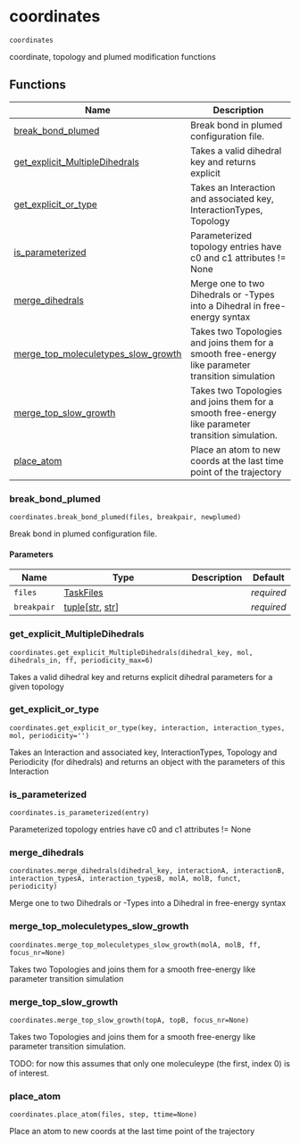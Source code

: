 # coordinates { #kimmdy.coordinates }

`coordinates`

coordinate, topology and plumed modification functions

## Functions

| Name | Description |
| --- | --- |
| [break_bond_plumed](#kimmdy.coordinates.break_bond_plumed) | Break bond in plumed configuration file. |
| [get_explicit_MultipleDihedrals](#kimmdy.coordinates.get_explicit_MultipleDihedrals) | Takes a valid dihedral key and returns explicit |
| [get_explicit_or_type](#kimmdy.coordinates.get_explicit_or_type) | Takes an Interaction and associated key, InteractionTypes, Topology |
| [is_parameterized](#kimmdy.coordinates.is_parameterized) | Parameterized topology entries have c0 and c1 attributes != None |
| [merge_dihedrals](#kimmdy.coordinates.merge_dihedrals) | Merge one to two Dihedrals or -Types into a Dihedral in free-energy syntax |
| [merge_top_moleculetypes_slow_growth](#kimmdy.coordinates.merge_top_moleculetypes_slow_growth) | Takes two Topologies and joins them for a smooth free-energy like parameter transition simulation |
| [merge_top_slow_growth](#kimmdy.coordinates.merge_top_slow_growth) | Takes two Topologies and joins them for a smooth free-energy like parameter transition simulation. |
| [place_atom](#kimmdy.coordinates.place_atom) | Place an atom to new coords at the last time point of the trajectory |

### break_bond_plumed { #kimmdy.coordinates.break_bond_plumed }

`coordinates.break_bond_plumed(files, breakpair, newplumed)`

Break bond in plumed configuration file.

#### Parameters

| Name        | Type                                           | Description   | Default    |
|-------------|------------------------------------------------|---------------|------------|
| `files`     | [TaskFiles](`kimmdy.tasks.TaskFiles`)          |               | _required_ |
| `breakpair` | [tuple](`tuple`)\[[str](`str`), [str](`str`)\] |               | _required_ |

### get_explicit_MultipleDihedrals { #kimmdy.coordinates.get_explicit_MultipleDihedrals }

`coordinates.get_explicit_MultipleDihedrals(dihedral_key, mol, dihedrals_in, ff, periodicity_max=6)`

Takes a valid dihedral key and returns explicit
dihedral parameters for a given topology

### get_explicit_or_type { #kimmdy.coordinates.get_explicit_or_type }

`coordinates.get_explicit_or_type(key, interaction, interaction_types, mol, periodicity='')`

Takes an Interaction and associated key, InteractionTypes, Topology
and Periodicity (for dihedrals) and returns an object with the parameters of this Interaction

### is_parameterized { #kimmdy.coordinates.is_parameterized }

`coordinates.is_parameterized(entry)`

Parameterized topology entries have c0 and c1 attributes != None

### merge_dihedrals { #kimmdy.coordinates.merge_dihedrals }

`coordinates.merge_dihedrals(dihedral_key, interactionA, interactionB, interaction_typesA, interaction_typesB, molA, molB, funct, periodicity)`

Merge one to two Dihedrals or -Types into a Dihedral in free-energy syntax

### merge_top_moleculetypes_slow_growth { #kimmdy.coordinates.merge_top_moleculetypes_slow_growth }

`coordinates.merge_top_moleculetypes_slow_growth(molA, molB, ff, focus_nr=None)`

Takes two Topologies and joins them for a smooth free-energy like parameter transition simulation

### merge_top_slow_growth { #kimmdy.coordinates.merge_top_slow_growth }

`coordinates.merge_top_slow_growth(topA, topB, focus_nr=None)`

Takes two Topologies and joins them for a smooth free-energy like parameter transition simulation.


TODO: for now this assumes that only one moleculeype (the first, index 0) is of interest.

### place_atom { #kimmdy.coordinates.place_atom }

`coordinates.place_atom(files, step, ttime=None)`

Place an atom to new coords at the last time point of the trajectory